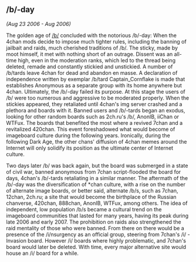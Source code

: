 == /b/-day ==

''(Aug 23 2006 - Aug 2006)''

The golden age of [[/b/]] concluded with the notorious /b/-day: When the 4chan mods decide to impose much tighter rules, including the banning of jailbait and raids, much cherished traditions of /b/. The sticky, made by moot himself, it met with nothing short of an outrage. Dissent was an all-time high, even in the moderation ranks, which led to the thread being deleted, remade and constantly stickied and unstickied. A number of /b/tards leave 4chan for dead and abandon en masse. A declaration of independence written by exemplar /b/tard Captain_Cornflake is made that establishes Anonymous as a separate group with its home anywhere but 4chan. Ultimately, the /b/-day failed its purpose. At this stage the users of /b/ were too numerous and aggressive to be moderated properly. When the stickies appeared, they retaliated until 4chan's img server crashed and a plethora and boards with it. Banned users and /b/-tards began an exodus, looking for other random boards such as 2ch.ru's /b/, AnonIB, iiChan or WTFux. The boards that benefited the most where a revived 7chan and a revitalized 420chan. This event foreshadowed what would become of imageboard culture during the following years. Ironically, during the following Dark Age, the other chans' diffusion of 4chan memes around the Internet will only solidify its position as the ultimate center of Internet culture.

Two days later /b/ was back again, but the board was submerged in a state of civil war, banned anonymous from 7chan script-flooded the board for days, 4chan's /b/-tards retaliating in a similar manner. The aftermath of the /b/-day was the diversification of *chan culture, with a rise on the number of alternate image boards, or better said, alternate /b/s, such as 7chan, 12chan, 2ch.ru; a site that would become the birthplace of the Russian chanverse, 420chan, 888chan, AnonIB, WTFux, among others. The idea of independent, low population /b/s became a cultural trend on the imageboard communities that lasted for many years, having its peak during late 2006 and early 2007. The prohibition on raids also strengthened the raid mentality of those who were banned. From there on there would be a presence of the /i/nsurgency as an official group, steering from 7chan's /i/ - Invasion board. However /i/ boards where highly problematic, and 7chan's board would later be deleted. With time, every major alternative site would house an /i/ board for a while. 
